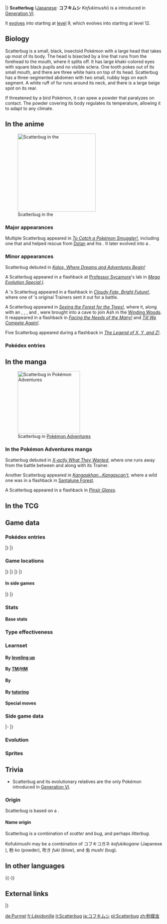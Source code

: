 {{PokémonPrevNext/Head|type=Bug}}
{{PokémonPrevNext/Pokémon|type=Bug|prevnum=663|prev=Talonflame|nextnum=665|next=Spewpa}}
|}
{{Pokémon Infobox
|name=Scatterbug
|jname=コフキムシ
|tmname=Kofukimushi
|category=Scatterdust
|typebox=1
|type1=Bug
|abilityn=d
|ability1=Shield Dust
|ability2=Compound Eyes
|abilityd=Friend Guard
|ndex=664
|karea=Central
|kdex=020
|height-ftin=1'00"
|height-m=0.3
|weight-lbs=5.5
|weight-kg=2.5
|egggroupn=1
|egggroup1=Bug
|gendercode=127
|eggcycles=15
|evtotal=1
|evde=1
|expyield=40
|lv100exp=1,000,000
|color=Black
|catchrate=255
|body=14
|pokefordex=scatterbug
|generation=6
|friendship=70
}}
'''Scatterbug''' ([[List of Japanese Pokémon names|Japanese]]: '''コフキムシ''' ''Kofukimushi'') is a {{type|Bug}} {{OBP|Pokémon|species}} introduced in [[Generation VI]].

It [[Evolution|evolves]] into {{p|Spewpa}} starting at [[Level|level]] 9, which evolves into {{p|Vivillon}} starting at level 12.

==Biology==
Scatterbug is a small, black, insectoid Pokémon with a large head that takes up most of its body. The head is bisected by a line that runs from the forehead to the mouth, where it splits off. It has large khaki-colored eyes with square black pupils and no visible sclera. One tooth pokes out of its small mouth, and there are three white hairs on top of its head. Scatterbug has a three-segmented abdomen with two small, nubby legs on each segment. A white ruff of fur runs around its neck, and there is a large beige spot on its rear.

If threatened by a bird Pokémon, it can spew a powder that paralyzes on contact. The powder covering its body regulates its temperature, allowing it to adapt to any climate.

==In the anime==
[[File:Scatterbug anime.png|thumb|250px|left|Scatterbug in the {{pkmn|anime}}]]
===Major appearances===
Multiple Scatterbug appeared in ''[[XY012|To Catch a Pokémon Smuggler!]]'', including one that {{Ash}} and {{ashfr}} helped rescue from [[Dolan]] and his {{p|Diggersby}}. It later evolved into a {{p|Spewpa}}.

===Minor appearances===
Scatterbug debuted in ''[[XY001|Kalos, Where Dreams and Adventures Begin!]]''

A Scatterbug appeared in a flashback at [[Professor Sycamore]]'s lab in ''[[SS029|Mega Evolution Special I]]''.

A {{pkmn|Trainer}}'s Scatterbug appeared in a flashback in ''[[XY092|Cloudy Fate, Bright Future!]]'', where one of {{AP|Froakie}}'s original Trainers sent it out for a battle.

A Scatterbug appeared in ''[[XY121|Seeing the Forest for the Trees!]]'', where it, along with an {{p|Oddish}}, {{p|Budew}}, {{p|Sentret}}, and {{p|Zigzagoon}}, were brought into a cave to join Ash in the [[Winding Woods]]. It reappeared in a flashback in ''[[XY139|Facing the Needs of the Many!]]'' and ''[[XY140|Till We Compete Again!]]''.

Five Scatterbug appeared during a flashback in ''[[SS036|The Legend of X, Y, and Z!]]''.

===Pokédex entries===
{{Animedexheader|Kalos}}
{{Animedexbody|XY012|Scatterbug|Ash's Pokédex|Scatterbug, the Scatterdust Pokémon. When attacked by another Pokémon, Scatterbug scatters the black powder that covers its body and regulates its body temperature.}}
{{Animedexfooter/Pokémon|''XY''|Kalos}}

==In the manga==
[[File:Scatterbug Adventures.png|thumb|200px|Scatterbug in [[Pokémon Adventures]]]]
===In the Pokémon Adventures manga===
Scatterbug debuted in ''[[PAXY02|X-actly What They Wanted]]'', where one runs away from the battle between {{p|Xerneas}} and {{p|Yveltal}} along with its Trainer.

Another Scatterbug appeared in ''[[PAXY05|Kangaskhan...Kangascan't]]'', where a wild one was in a flashback in [[Santalune Forest]].

A Scatterbug appeared in a flashback in ''[[PAXY27|Pinsir Glares]]''.

==In the TCG==
{{main|Scatterbug (TCG)}}

==Game data==
===Pokédex entries===
{{Dex/Header|type=bug}}
{{Dex/NA|gen=VI}}
{{Dex/Gen|gen=VI}}
{{Dex/Entry1|v=X|t=FFF|entry=When under attack from bird Pokémon, it spews a {{m|Stun Spore|poisonous black powder}} that causes paralysis on contact.}}
{{Dex/Entry1|v=Y|entry=The powder that covers its body regulates its temperature, so it can live in any region or climate.}}
{{Dex/Entry1|v=Omega Ruby|t=FFF|entry=When under attack from bird Pokémon, it spews a {{m|Stun Spore|poisonous black powder}} that causes paralysis on contact.}}
{{Dex/Entry1|v=Alpha Sapphire|t=FFF|entry=The powder that covers its body regulates its temperature, so it can live in any region or climate.}}
|}
|}
{{Dex/Footer}}

===Game locations===
{{Availability/Header|type=bug}}
{{Availability/NA|gen=VI}}
{{Availability/Gen|gen=VI}}
{{Availability/Entry2|v=X|v2=Y|t=FFF|area={{rt|2|Kalos}}, [[Santalune Forest]]}}
{{Availability/Entry2/None||v=Omega Ruby|v2=Alpha Sapphire}}
|}
|}
{{Availability/Gen|gen=VII}}
{{Availability/Entry2/None|v=Sun|v2=Moon}}
{{Availability/Entry2|v=Ultra Sun|v2=Ultra Moon|area=[[Hau'oli City]] ({{DL|QR Scanner|Island Scan}}){{dotw|Th}}}}
|}
|}
{{Availability/Footer}}

====In side games====
{{Availability/Header|type=Bug}}
{{Availability/NA|gen=VI}}
{{Availability/Gen|gen=VI}}
{{Availability/Entry1|1|v=Battle Trozei|color={{defense color}}|area=[[Renegade Meadow#Stage 4|Renegade Meadow: Stage 4]]}}
{{Availability/Entry1|1|v=Shuffle|color={{beauty color}}|area=[[Albens Town|Albens Town: Stage 218]]}}
{{Availability/Entry1|1|v=Rumble World|color={{fire color}}|area=[[Leafy Expanse#Shrub Forest|Leafy Expanse: Shrub Forest]] <small>(All Areas)</small>, [[Dark Land#Boundless Prairie|Dark Land: Boundless Prairie]] <small>(All Areas)</small>}}
|}
|}
{{Availability/Footer}}

===Stats===
====Base stats====
{{BaseStats
|type=Bug
|HP=     38
|Attack= 35
|Defense=40
|SpAtk=  27
|SpDef=  25
|Speed=  35}}

===Type effectiveness===
{{TypeEffectiveness
|type1=bug
|Normal=  100
|Fighting= 50
|Flying=  200
|Poison=  100
|Ground=   50
|Rock=    200
|Bug=     100
|Ghost=   100
|Steel=   100
|Fire=    200
|Water=   100
|Grass=    50
|Electric=100
|Psychic= 100
|Ice=     100
|Dragon=  100
|Dark=    100
|Fairy=100
}}

===Learnset===
====By [[Level|leveling up]]====
{{learnlist/levelh/7|Scatterbug|Bug|Bug|6}}
{{learnlist/level7|1|Tackle|Normal|Physical|40|100|35}}
{{learnlist/level7|1|String Shot|Bug|Status|&mdash;|95|40}}
{{learnlist/level7|6|Stun Spore|Grass|Status|&mdash;|75|30}}
{{learnlist/level7|15|Bug Bite|Bug|Physical|60|100|20||'''}}
{{learnlist/levelf/7|Scatterbug|Bug|Bug|6}}

====By [[TM]]/[[HM]]====
{{Learnlist/tmh/7|Scatterbug|Bug|Bug|6}}
{{learnlist/tm7null}}
{{Learnlist/tmf/7|Scatterbug|Bug|Bug|6}}

====By {{pkmn|breeding}}====
{{learnlist/breedh/7|Scatterbug|Bug|Bug|6}}
{{learnlist/breed7|{{MSP|012|Butterfree}}{{MSP|046|Paras}}{{MSP|047|Parasect}}{{MSP|048|Venonat}}{{MSP|049|Venomoth}}{{MSP|414|Mothim}}<br>{{MSP|666|Vivillon}}|Poison Powder|Poison|Status|&mdash;|75|35}}
{{learnlist/breed7|{{MSP|012|Butterfree}}{{MSP|046|Paras}}{{MSP|047|Parasect}}{{MSP|637|Volcarona}}|Rage Powder|Bug|Status|&mdash;|&mdash;|20}}
{{learnlist/breed7|{{MSP|012|Butterfree}}{{MSP|046|Paras}}{{MSP|047|Parasect}}{{MSP|048|Venonat}}{{MSP|049|Venomoth}}{{MSP|267|Beautifly}}<br>{{MSP|284|Masquerain}}{{MSP|666|Vivillon}}{{MSP|742|Cutiefly}}{{MSP|743|Ribombee}}|Stun Spore|Grass|Status|&mdash;|75|30}}
{{learnlist/breedf/7|Scatterbug|Bug|Bug|6}}

====By [[Move Tutor|tutoring]]====
{{learnlist/tutorh/7|Scatterbug|Bug|Bug|6}}
{{learnlist/tutor7|Bug Bite|Bug|Physical|60|100|20||'''|no|yes}}
{{learnlist/tutorf/7|Scatterbug|Bug|Bug|6}}

====Special moves====
{{learnlist/eventh/7|Scatterbug|Bug|Bug|6}}
{{learnlist/event7|{{DL|QR Scanner|Island Scan}}{{sup/7|USUM}}|Rage Powder|Bug|Status|—|—|20}}
{{learnlist/eventf/7|Scatterbug|Bug|Bug|6}}

===Side game data===
{{Spindata/Head|type=Bug}}
{{Template:Spindata/Battle Trozei|col=6|type=Bug|ndex=664
|power=1
}}
|-
{{Spindata/Shuffle|col=6|type=Bug|ndex=664|num=282
|min=30
|max=85
|raisemaxlevel=5
|skill=Mega Boost
|skilldesc=Fills the Mega Gauge of a Pokémon of the same type.
}}
|}

===Evolution===
{{Evobox-3
|type1=bug
|pictype=art
|no1=664
|name1=Scatterbug
|type1-1=Bug
|evo1={{bag|Rare Candy}} <br>{{color2|000|Level|Level 9}}
|no2=665
|name2=Spewpa
|type1-2=Bug
|evo2={{bag|Rare Candy}} <br>{{color2|000|Level|Level 12}}
|no3=666
|name3=Vivillon
|type1-3=Bug
|type2-3=Flying}}

===Sprites===
{{Spritebox/Header|type=bug}}
{{Spritebox/NA|gen=VI}}
{{Spritebox/6|ndex=664}}
{{Spritebox/7|ndex=664}}
{{Spritebox/Footer|664|Scatterbug}}

==Trivia==
*Scatterbug and its evolutionary relatives are the only {{type|Bug}} Pokémon introduced in [[Generation VI]].

===Origin===
Scatterbug is based on a {{wp|caterpillar}}.

====Name origin====
Scatterbug is a combination of ''scatter'' and ''bug'', and perhaps ''litterbug''.

Kofukimushi may be a combination of コフキコガネ ''kofukikogane'' (Japanese {{wp|cockchafer}}), 粉 ''ko'' (powder), 吹き ''fuki'' (blow), and 虫 ''mushi'' (bug).

==In other languages==
{{Other languages|type=bug|type2=bug
|ja=コフキムシ ''Kofukimushi''|jameaning=From コフキコガネ ''{{tt|kofukikogane|Japanese cockchafer}}'', {{tt|粉 ''ko''|powder}}, {{tt|吹き ''fuki''|blow}}, and {{tt|虫 ''mushi''|bug}}
|fr=Lépidonille |frmeaning=From ''{{wp|Lepidoptera}}'' and ''{{tt|chenille|caterpillar}}''
|es=Scatterbug |esmeaning=Same as English name
|de=Purmel |demeaning=From ''{{tt|Puder|powder}}'', ''{{tt|Wurm|worm}}'' and ''{{tt|Purzel|cute (little) fellow}}''
|it=Scatterbug |itmeaning=Same as English name
|ko=분이벌레 ''Bun'ibeolle''|komeaning=From {{tt|분 (粉) ''bun''|powder}}, {{tt|이 ''i''|diminutive suffix}}, and {{tt|벌레 ''beolle''|worm}}
|zh_cmn=粉蛹 ''Fěnyǒng''|zh_cmnmeaning=From {{tt|鱗粉 ''línfěn''|scale}} and {{tt|蛹 ''yǒng''|chrysalis}}
|zh_yue=粉蛹 ''Fányúng''|zh_yuemeaning=From {{tt|鱗粉 ''lèuhnfán''|scale}} and {{tt|蛹 ''yúng''|chrysalis}}
|hi=स्केटरबग ''Scatterbug''|himeaning=Transcription of English name
|ru=Скаттербаг ''Skatterbag''|rumeaning=Transcription of English name
}}
{{-}}

==External links==

{{PokémonPrevNext/Head|type=Bug}}
{{PokémonPrevNext/Pokémon|type=Bug|prevnum=663|prev=Talonflame|nextnum=665|next=Spewpa}}
|}
{{Project Pokédex notice}}

[[de:Purmel]]
[[fr:Lépidonille]]
[[it:Scatterbug]]
[[ja:コフキムシ]]
[[pl:Scatterbug]]
[[zh:粉蝶虫]]